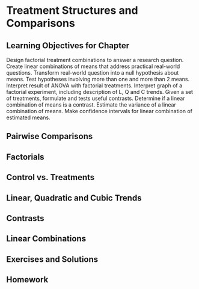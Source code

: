 # Treatment Structures and Comparisons {#ch.trtstr}

## Learning Objectives for Chapter

Design factorial treatment combinations to answer a research question.
Create linear combinations of means that address practical real-world questions.
Transform real-world question into a null hypothesis about means.
Test hypotheses involving more than one and more than 2 means.
Interpret result of ANOVA with factorial treatments.
Interpret graph of a factorial experiment, including description of L, Q and C trends.
Given a set of treatments, formulate and tests useful contrasts.
Determine if a linear combination of means is a contrast.
Estimate the variance of a linear combination of means.
Make confidence intervals for linear combination of estimated means.

## Pairwise Comparisons
## Factorials
## Control vs. Treatments
## Linear, Quadratic and Cubic Trends
## Contrasts
## Linear Combinations

## Exercises and Solutions

## Homework
